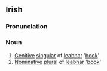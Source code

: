 ==Irish==
===Pronunciation===
{{IPA|[ʎaur&#690;]}}
===Noun===
#[[Genitive]] [[singular]] of [[leabhar]] '[[book]]'
#[[Nominative]] [[plural]] of [[leabhar]] '[[book]]'